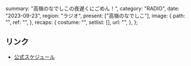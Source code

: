  summary: "高嶺のなでしこの夜遅くにごめん！",
  category: "RADIO",
  date: "2023-09-23",
  region: "ラジオ",
  present: ["高嶺のなでしこ"],
  image: {
    path: "",
    ref: "",
  },
  recaps: {
    costume: "",
    setlist: [],
    url: "",
  },
};

## リンク

- [公式スケジュール](https://takanenonadeshiko.jp/?p=1009)
